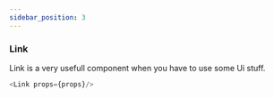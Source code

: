 ```yaml
---
sidebar_position: 3
---
```


### Link 
Link is a very usefull component when you have to use some Ui stuff.


```js title="Link.js"
<Link props={props}/>
```
